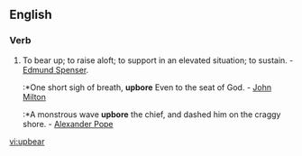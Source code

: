 ==English==

===Verb===
{{en-verb|upbears|upbearing|upbore|upbore}}

# {{transitive}} To bear up; to raise aloft; to support in an elevated situation; to sustain. - [[w:Edmund Spenser|Edmund Spenser]].
#:*One short sigh of breath, '''upbore''' Even to the seat of God. - [[w:John Milton|John Milton]]
#:*A monstrous wave '''upbore''' the chief, and dashed him on the craggy shore. - [[w:Alexander Pope|Alexander Pope]]

[[vi:upbear]]